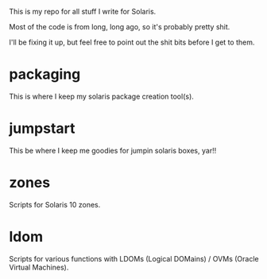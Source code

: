 This is my repo for all stuff I write for Solaris.

Most of the code is from long, long ago, so it's probably pretty shit.

I'll be fixing it up, but feel free to point out the shit bits before I get to
them.


= packaging =
This is where I keep my solaris package creation tool(s).

= jumpstart =
This be where I keep me goodies for jumpin solaris boxes, yar!!

= zones =
Scripts for Solaris 10 zones.

= ldom =
Scripts for various functions with LDOMs (Logical DOMains) / OVMs (Oracle Virtual Machines).
